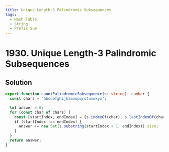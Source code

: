 ```yaml
---
title: Unique Length-3 Palindromic Subsequences
tags:
  - Hash Table
  - String
  - Prefix Sum
---
```


# 1930. Unique Length-3 Palindromic Subsequences

<Badges>
  <LevelBadge level="medium" />
  <TopicBadge name="Hash Table" slug="hash-table" />
  <TopicBadge name="String" slug="string" />
  <TopicBadge name="Prefix Sum" slug="prefix-sum" />
</Badges>

## Solution

```typescript filename="solution.ts" copy
export function countPalindromicSubsequence(s: string): number {
  const chars = 'abcdefghijklmnopqrstuvwxyz';

  let answer = 0;
  for (const char of chars) {
    const [startIndex, endIndex] = [s.indexOf(char), s.lastIndexOf(char)];
    if (startIndex !== endIndex) {
      answer += new Set(s.substring(startIndex + 1, endIndex)).size;
    }
  }
  return answer;
}
```

<ProblemLink
  codingSite="leetcode"
  href="https://leetcode.com/problems/unique-length-3-palindromic-subsequences"
  title="Unique Length-3 Palindromic Subsequences"
/>
